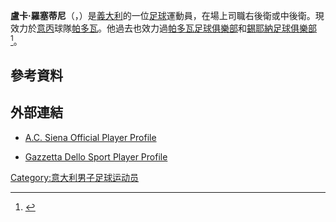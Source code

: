 {{noteTA
|G1=Football
|G2=uefa
}}
{{Infobox football biography
 | name                 = Luca Rossettini
 | image                = 
 | height               = 1.87 m
 | birth_date           = {{birth date and age|1985|5|9|df=yes}}
 | birth_place          = [[意大利|意大利]][[帕多瓦|帕多瓦]]
 | currentclub          = [[帕多瓦足球俱樂部|帕多瓦]]
 | clubnumber           = 25
 | position             = [[後衛|後衛]]
 | youthyears1   =  | youthclubs1   = [[帕多瓦足球俱樂部|帕多瓦]]
 | years1 = 2004–2007 | caps1 = 44  | goals1 = 3  | clubs1 = [[帕多瓦足球俱樂部|帕多瓦]]
 | years2 = 2007–2012 | caps2 = 108 | goals2 = 1  | clubs2 = [[錫耶納足球俱樂部|錫耶納]]
 | years3 = 2012–2015 | caps3 = 95  | goals3 = 3  | clubs3 = [[卡利亚里足球俱乐部|卡利亞里]] 
 | years4 = 2015–2016 | caps4 = 29  | goals4 = 3  | clubs4 = [[博洛尼亚足球俱乐部|博洛尼亞]] 
 | years5 = 2016–2017 | caps5 = 30  | goals5 = 1  | clubs5 = [[拖連奴足球會|拖連奴]]
 | years6 = 2017–2019 | caps6 = 23  | goals6 = 0  | clubs6 = [[热那亚板球与足球俱乐部|热那亚]]
 | years7 = 2018–2019 | caps7 = 21  | goals7 = 0  | clubs7 = → [[切沃維羅納足球俱樂部|基爾禾]] (loan)
 | years8 = 2019–2021 | caps8 = 26  | goals8 = 0  | clubs8 = [[莱切足球俱乐部|莱切]]
  | years9 = 2021–     | caps9 = 1  | goals9 = 0  | clubs9 = [[帕多瓦足球俱樂部|帕多瓦]]
 | nationalyears1 = 2005 | nationalcaps1 = 1 | nationalgoals1 = 0 | nationalteam1 = 意大利U20<ref name=FIGC>[http://www.figc.it/nazionali/DettaglioConvocato?codiceConvocato=2874&squadra=1 FIGC] {{Wayback|url=http://www.figc.it/nazionali/DettaglioConvocato?codiceConvocato=2874&squadra=1 |date=20171107020441 }} {{in lang|it}}</ref>
 | nationalyears2 = 2008 | nationalcaps2 = 1 | nationalgoals2 = 0 | nationalteam2 = 意大利U23<ref name=FIGC/>
 | pcupdate             = 17 January 2021
}}

'''盧卡·羅塞蒂尼'''（'''{{lang-it|Luca Rossettini}}'''，{{bd|1985年|5月9日}}）是[[義大利|義大利]]的一位[[足球|足球]]運動員，在場上司職右後衛或中後衛。現效力於[[義大利丙級足球聯賽|意丙]]球隊[[帕多瓦足球俱樂部|帕多瓦]]。他過去也效力過[[帕多瓦足球俱樂部|帕多瓦足球俱樂部]]和[[錫耶納足球俱樂部|錫耶納足球俱樂部]]<ref>{{cite web |url=http://www.tuttomercatoweb.com/index.php?action=read&id=109609 |accessdate=2008-06-20 |publisher=TUTTO MERCATO WEB |title=UFFICIALE: Siena, riscattato Rossettini |archive-date=2019-12-14 |archive-url=https://web.archive.org/web/20191214051802/https://www.tuttomercatoweb.com/serie-a/ufficiale-siena-riscattato-rossettini-109609 |dead-url=no }}</ref>。

==參考資料==
{{reflist}}

==外部連結==
*{{it icon}} [https://web.archive.org/web/20081113094858/http://www.acsiena.it/schede_squadra/ROSSETTINI.php A.C. Siena Official Player Profile]
*{{it icon}} [http://www.gazzetta.it/speciali/2008/calcio/Players/player_p206110.shtml Gazzetta Dello Sport Player Profile] {{Wayback|url=http://www.gazzetta.it/speciali/2008/calcio/Players/player_p206110.shtml |date=20150518093835 }}

{{DEFAULTSORT: Rossettini, Luca}}
[[Category:意大利男子足球运动员|Category:意大利男子足球运动员]]